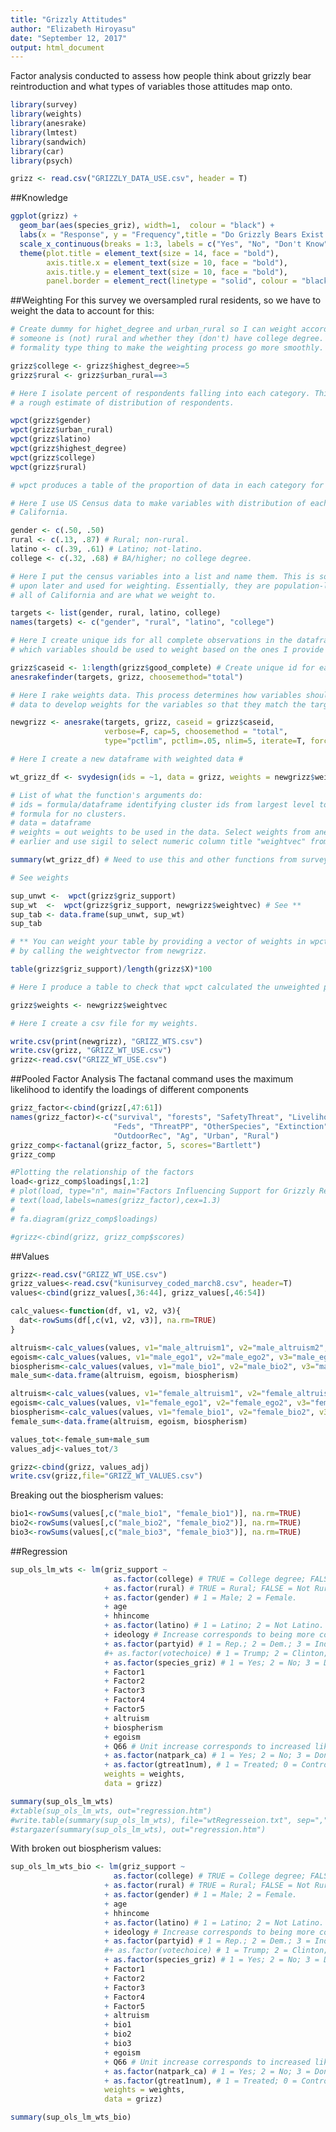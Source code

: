 ```yaml
---
title: "Grizzly Attitudes"
author: "Elizabeth Hiroyasu"
date: "September 12, 2017"
output: html_document
---
```


Factor analysis conducted to assess how people think about grizzly bear reintroduction and what types of variables those attitudes map onto.
```r
library(survey)
library(weights)
library(anesrake)
library(lmtest)
library(sandwich)
library(car)
library(psych)

grizz <- read.csv("GRIZZLY_DATA_USE.csv", header = T)
```

##Knowledge
```r
ggplot(grizz) + 
  geom_bar(aes(species_griz), width=1,  colour = "black") +
  labs(x = "Response", y = "Frequency",title = "Do Grizzly Bears Exist in California?") +
  scale_x_continuous(breaks = 1:3, labels = c("Yes", "No", "Don't Know")) + 
  theme(plot.title = element_text(size = 14, face = "bold"), 
        axis.title.x = element_text(size = 10, face = "bold"),
        axis.title.y = element_text(size = 10, face = "bold"),
        panel.border = element_rect(linetype = "solid", colour = "black", fill = NA))

```

##Weighting
For this survey we oversampled rural residents, so we have to weight the data to account for this:
```r
# Create dummy for highet_degree and urban_rural so I can weight according to whether 
# someone is (not) rural and whether they (don't) have college degree. This is jsut a 
# formality type thing to make the weighting process go more smoothly. 

grizz$college <- grizz$highest_degree>=5 
grizz$rural <- grizz$urban_rural==3

# Here I isolate percent of respondents falling into each category. This is so I have 
# a rough estimate of distribution of respondents. 

wpct(grizz$gender)
wpct(grizz$urban_rural)
wpct(grizz$latino)
wpct(grizz$highest_degree)
wpct(grizz$college)
wpct(grizz$rural)

# wpct produces a table of the proportion of data in each category for any variable.

# Here I use US Census data to make variables with distribution of each data for all of 
# California. 

gender <- c(.50, .50)
rural <- c(.13, .87) # Rural; non-rural.
latino <- c(.39, .61) # Latino; not-latino.
college <- c(.32, .68) # BA/higher; no college degree.  

# Here I put the census variables into a list and name them. This is so they can be called 
# upon later and used for weighting. Essentially, they are population-level estiamtes for 
# all of California and are what we weight to. 

targets <- list(gender, rural, latino, college)
names(targets) <- c("gender", "rural", "latino", "college")

# Here I create unique ids for all complete observations in the dataframe, and then determine
# which variables should be used to weight based on the ones I provide in "target" list. 

grizz$caseid <- 1:length(grizz$good_complete) # Create unique id for each complete obs. 
anesrakefinder(targets, grizz, choosemethod="total") 

# Here I rake weights data. This process determines how variables should be weighted and then rakes the
# data to develop weights for the variables so that they match the target values I provided. 

newgrizz <- anesrake(targets, grizz, caseid = grizz$caseid,
                     verbose=F, cap=5, choosemethod = "total",
                     type="pctlim", pctlim=.05, nlim=5, iterate=T, force1=T)

# Here I create a new dataframe with weighted data #

wt_grizz_df <- svydesign(ids = ~1, data = grizz, weights = newgrizz$weightvec) 

# List of what the function's arguments do:
# ids = formula/dataframe identifying cluster ids from largest level to smallest level (-0) and -1 is a 
# formula for no clusters. 
# data = dataframe
# weights = out weights to be used in the data. Select weights from anesrake object we created 
# earlier and use sigil to select numeric column title "weightvec" from it. 

summary(wt_grizz_df) # Need to use this and other functions from survey package with weighted data. 

# See weights 

sup_unwt <-  wpct(grizz$griz_support) 
sup_wt  <-  wpct(grizz$griz_support, newgrizz$weightvec) # See ** 
sup_tab <- data.frame(sup_unwt, sup_wt)
sup_tab

# ** You can weight your table by providing a vector of weights in wpct function, which I do
# by calling the weightvector from newgrizz. 

table(grizz$griz_support)/length(grizz$X)*100

# Here I produce a table to check that wpct calculated the unweighted proportion correctly. 

grizz$weights <- newgrizz$weightvec

# Here I create a csv file for my weights. 

write.csv(print(newgrizz), "GRIZZ_WTS.csv")
write.csv(grizz, "GRIZZ_WT_USE.csv")
grizz<-read.csv("GRIZZ_WT_USE.csv")
```

##Pooled Factor Analysis
The factanal command uses the maximum likelihood to identify the loadings of different components
```r
grizz_factor<-cbind(grizz[,47:61])
names(grizz_factor)<-c("survival", "forests", "SafetyThreat", "LivelihoodThreat", "Tourism",
                       "Feds", "ThreatPP", "OtherSpecies", "Extinction", "LocalControl", "Ranchers",
                       "OutdoorRec", "Ag", "Urban", "Rural")
grizz_comp<-factanal(grizz_factor, 5, scores="Bartlett")
grizz_comp

#Plotting the relationship of the factors
load<-grizz_comp$loadings[,1:2]
# plot(load, type="n", main="Factors Influencing Support for Grizzly Reintroduction") # set up plot 
# text(load,labels=names(grizz_factor),cex=1.3)
# 
# fa.diagram(grizz_comp$loadings)

#grizz<-cbind(grizz, grizz_comp$scores)
```

##Values
```r
grizz<-read.csv("GRIZZ_WT_USE.csv")
grizz_values<-read.csv("kunisurvey_coded_march8.csv", header=T)
values<-cbind(grizz_values[,36:44], grizz_values[,46:54])

calc_values<-function(df, v1, v2, v3){
  dat<-rowSums(df[,c(v1, v2, v3)], na.rm=TRUE)
}

altruism<-calc_values(values, v1="male_altruism1", v2="male_altruism2", v3="male_altruism3")
egoism<-calc_values(values, v1="male_ego1", v2="male_ego2", v3="male_ego3")
biospherism<-calc_values(values, v1="male_bio1", v2="male_bio2", v3="male_bio3")
male_sum<-data.frame(altruism, egoism, biospherism)

altruism<-calc_values(values, v1="female_altruism1", v2="female_altruism2", v3="female_altruism3")
egoism<-calc_values(values, v1="female_ego1", v2="female_ego2", v3="female_ego3")
biospherism<-calc_values(values, v1="female_bio1", v2="female_bio2", v3="female_bio3")
female_sum<-data.frame(altruism, egoism, biospherism)

values_tot<-female_sum+male_sum
values_adj<-values_tot/3

grizz<-cbind(grizz, values_adj)
write.csv(grizz,file="GRIZZ_WT_VALUES.csv")
```

Breaking out the biospherism values:
```r
bio1<-rowSums(values[,c("male_bio1", "female_bio1")], na.rm=TRUE)
bio2<-rowSums(values[,c("male_bio2", "female_bio2")], na.rm=TRUE)
bio3<-rowSums(values[,c("male_bio3", "female_bio3")], na.rm=TRUE)
```

##Regression
```r
sup_ols_lm_wts <- lm(griz_support ~ 
                       as.factor(college) # TRUE = College degree; FALSE = No college degree.
                     + as.factor(rural) # TRUE = Rural; FALSE = Not Rural. 
                     + as.factor(gender) # 1 = Male; 2 = Female. 
                     + age
                     + hhincome 
                     + as.factor(latino) # 1 = Latino; 2 = Not Latino. 
                     + ideology # Increase corresponds to being more conservative
                     + as.factor(partyid) # 1 = Rep.; 2 = Dem.; 3 = Ind.; 4 = Other. 
                     #+ as.factor(votechoice) # 1 = Trump; 2 = Clinton; 3 = Other; 4 = Didn't Vote. 
                     + as.factor(species_griz) # 1 = Yes; 2 = No; 3 = Don't Know. 
                     + Factor1
                     + Factor2
                     + Factor3
                     + Factor4
                     + Factor5
                     + altruism
                     + biospherism
                     + egoism
                     + Q66 # Unit increase corresponds to increased likelihood to discontinue.
                     + as.factor(natpark_ca) # 1 = Yes; 2 = No; 3 = Don't Know.
                     + as.factor(gtreat1num), # 1 = Treated; 0 = Control.
                     weights = weights,
                     data = grizz)

summary(sup_ols_lm_wts)
#xtable(sup_ols_lm_wts, out="regression.htm")
#write.table(summary(sup_ols_lm_wts), file="wtRegresseion.txt", sep=",", quote=FALSE, row.names=F)
#stargazer(summary(sup_ols_lm_wts), out="regression.htm")
```

With broken out biospherism values:
```r

sup_ols_lm_wts_bio <- lm(griz_support ~ 
                       as.factor(college) # TRUE = College degree; FALSE = No college degree.
                     + as.factor(rural) # TRUE = Rural; FALSE = Not Rural. 
                     + as.factor(gender) # 1 = Male; 2 = Female. 
                     + age
                     + hhincome 
                     + as.factor(latino) # 1 = Latino; 2 = Not Latino. 
                     + ideology # Increase corresponds to being more conservative
                     + as.factor(partyid) # 1 = Rep.; 2 = Dem.; 3 = Ind.; 4 = Other. 
                     #+ as.factor(votechoice) # 1 = Trump; 2 = Clinton; 3 = Other; 4 = Didn't Vote. 
                     + as.factor(species_griz) # 1 = Yes; 2 = No; 3 = Don't Know. 
                     + Factor1
                     + Factor2
                     + Factor3
                     + Factor4
                     + Factor5
                     + altruism
                     + bio1
                     + bio2
                     + bio3
                     + egoism
                     + Q66 # Unit increase corresponds to increased likelihood to discontinue.
                     + as.factor(natpark_ca) # 1 = Yes; 2 = No; 3 = Don't Know.
                     + as.factor(gtreat1num), # 1 = Treated; 0 = Control.
                     weights = weights,
                     data = grizz)

summary(sup_ols_lm_wts_bio)

```